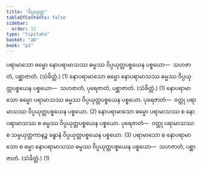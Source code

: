 ```yaml
---
title: "ဝိပ္ပယုတ္တ"
tableOfContents: false
sidebar:
  order: 12
type: "tipitaka"
basket: "ab"
book: "p2"
---
```



<DynamicBreadcrumb />

<Division number="34" book="p2" e="ch" v="38" p="264">

<Paragraph number="2185" book="p2">
ပရာမာသော ဓမ္မော နောပရာမာသဿ ဓမ္မဿ ဝိပ္ပယုတ္တပစ္စယေန ပစ္စယော—  သဟဇာတံ, ပစ္ဆာဇာတံ. (သံခိတ္တံ.) (1)
</Paragraph>

<Paragraph number="2186" book="p2">
နောပရာမာသော ဓမ္မော နောပရာမာသဿ ဓမ္မဿ ဝိပ္ပယုတ္တပစ္စယေန ပစ္စယော—  သဟဇာတံ, ပုရေဇာတံ, ပစ္ဆာဇာတံ. (သံခိတ္တံ.) (1)
</Paragraph>

<Paragraph number="2187" book="p2">
နောပရာမာသော ဓမ္မော ပရာမာသဿ ဓမ္မဿ ဝိပ္ပယုတ္တပစ္စယေန ပစ္စယော. <Emphasis>ပုရေဇာတံ</Emphasis>—  ဝတ္ထု ပရာမာသဿ ဝိပ္ပယုတ္တပစ္စယေန ပစ္စယော. (2)
</Paragraph>

<Paragraph number="2188" book="p2">
နောပရာမာသော ဓမ္မော ပရာမာသဿ စ နောပရာမာသဿ စ ဓမ္မဿ ဝိပ္ပယုတ္တပစ္စယေန ပစ္စယော. <Emphasis>ပုရေဇာတံ</Emphasis>—  ဝတ္ထု ပရာမာသဿ စ သမ္ပယုတ္တကာနဉ္စ ခန္ဓာနံ ဝိပ္ပယုတ္တပစ္စယေန ပစ္စယော. (3)
</Paragraph>

<Paragraph number="2189" book="p2">
ပရာမာသော စ နောပရာမာသော စ ဓမ္မာ နောပရာမာသဿ ဓမ္မဿ ဝိပ္ပယုတ္တပစ္စယေန ပစ္စယော—  သဟဇာတံ, ပစ္ဆာဇာတံ. (သံခိတ္တံ.) (1)
</Paragraph>
</Division>